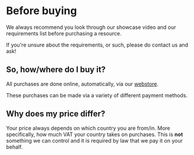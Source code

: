 # Before buying

We always recommend you look through our showcase video and our requirements list before purchasing a resource.

If you're unsure about the requirements, or such, please do contact us and ask!

## So, how/where do I buy it?

All purchases are done online, automatically, via our [webstore](https://store.zerio-scripts.com).

These purchases can be made via a variety of different payment methods.

## Why does my price differ?

Your price always depends on which country you are from/in. More specifically, how much VAT your country takes on purchases. This is **not** something we can control and it is required by law that we pay it on your behalf.

